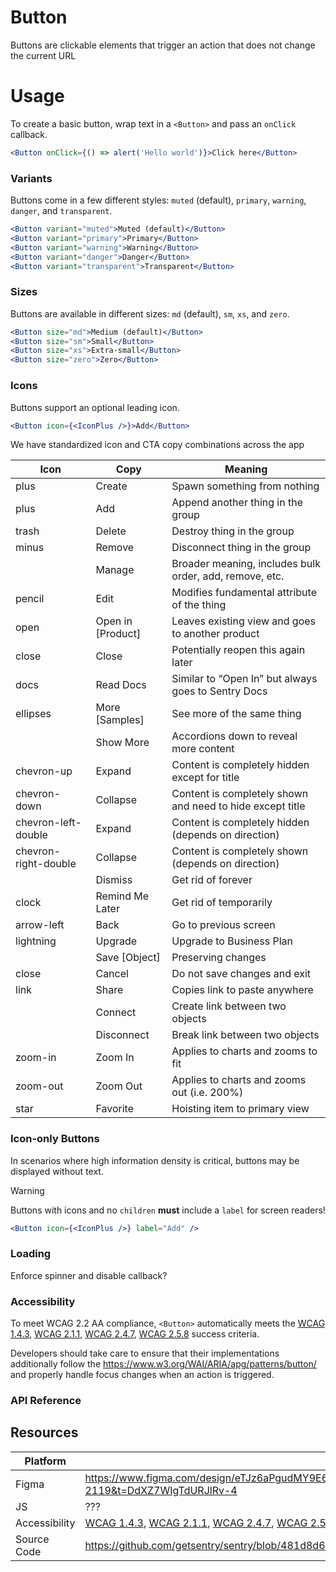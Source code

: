 

# Button

Buttons are clickable elements that trigger an action that does not change the current URL

# Usage

To create a basic button, wrap text in a `<Button>` and pass an `onClick` callback.

```jsx
<Button onClick={() => alert('Hello world')}>Click here</Button>
```

### Variants

Buttons come in a few different styles: `muted` (default), `primary`, `warning`, `danger`, and `transparent`.

```jsx
<Button variant="muted">Muted (default)</Button>
<Button variant="primary">Primary</Button>
<Button variant="warning">Warning</Button>
<Button variant="danger">Danger</Button>
<Button variant="transparent">Transparent</Button>
```

### Sizes

Buttons are available in different sizes: `md` (default), `sm`, `xs`, and `zero`.

```jsx
<Button size="md">Medium (default)</Button>
<Button size="sm">Small</Button>
<Button size="xs">Extra-small</Button>
<Button size="zero">Zero</Button>
```

### Icons

Buttons support an optional leading icon.

```jsx
<Button icon={<IconPlus />}>Add</Button>
```

We have standardized icon and CTA copy combinations across the app

| Icon                 | Copy              | Meaning                                                   |
| -------------------- | ----------------- | --------------------------------------------------------- |
| plus                 | Create            | Spawn something from nothing                              |
| plus                 | Add               | Append another thing in the group                         |
| trash                | Delete            | Destroy thing in the group                                |
| minus                | Remove            | Disconnect thing in the group                             |
|                      | Manage            | Broader meaning, includes bulk order, add, remove, etc.   |
| pencil               | Edit              | Modifies fundamental attribute of the thing               |
| open                 | Open in [Product] | Leaves existing view and goes to another product          |
| close                | Close             | Potentially reopen this again later                       |
| docs                 | Read Docs         | Similar to “Open In” but always goes to Sentry Docs       |
| ellipses             | More [Samples]    | See more of the same thing                                |
|                      | Show More         | Accordions down to reveal more content                    |
| chevron-up           | Expand            | Content is completely hidden except for title             |
| chevron-down         | Collapse          | Content is completely shown and need to hide except title |
| chevron-left-double  | Expand            | Content is completely hidden (depends on direction)       |
| chevron-right-double | Collapse          | Content is completely shown (depends on direction)        |
|                      | Dismiss           | Get rid of forever                                        |
| clock                | Remind Me Later   | Get rid of temporarily                                    |
| arrow-left           | Back              | Go to previous screen                                     |
| lightning            | Upgrade           | Upgrade to Business Plan                                  |
|                      | Save [Object]     | Preserving changes                                        |
| close                | Cancel            | Do not save changes and exit                              |
| link                 | Share             | Copies link to paste anywhere                             |
|                      | Connect           | Create link between two objects                           |
|                      | Disconnect        | Break link between two objects                            |
| zoom-in              | Zoom In           | Applies to charts and zooms to fit                        |
| zoom-out             | Zoom Out          | Applies to charts and zooms out (i.e. 200%)               |
| star                 | Favorite          | Hoisting item to primary view                             |

### Icon-only Buttons

In scenarios where high information density is critical, buttons may be displayed without text.

> [!WARNING]
> Buttons with icons and no `children` **must** include a `label` for screen readers!

```jsx
<Button icon={<IconPlus />} label="Add" />
```

### Loading

Enforce spinner and disable callback?

### Accessibility

To meet WCAG 2.2 AA compliance, `<Button>` automatically meets the [WCAG 1.4.3](https://www.w3.org/TR/WCAG22/#contrast-minimum), [WCAG 2.1.1](https://www.w3.org/TR/WCAG22/#keyboard), [WCAG 2.4.7](https://www.w3.org/TR/WCAG22/#focus-visible), [WCAG 2.5.8](https://www.w3.org/TR/WCAG22/#target-size-minimum) success criteria.

Developers should take care to ensure that their implementations additionally follow the https://www.w3.org/WAI/ARIA/apg/patterns/button/ and properly handle focus changes when an action is triggered.

### API Reference

<APIReference types={types} />

## Resources

| **Platform**  | Link                                                                                                                                                                                                                                                                                                                             |
| ------------- | -------------------------------------------------------------------------------------------------------------------------------------------------------------------------------------------------------------------------------------------------------------------------------------------------------------------------------- |
| Figma         | https://www.figma.com/design/eTJz6aPgudMY9E6mzyZU0B/ChonkUI--App-Components--WIP-?node-id=384-2119&t=DdXZ7WIgTdURJlRv-4                                                                                                                                                                                                          |
| JS            | ???                                                                                                                                                                                                                                                                                                                              |
| Accessibility | [WCAG 1.4.3](https://www.w3.org/TR/WCAG22/#contrast-minimum), [WCAG 2.1.1](https://www.w3.org/TR/WCAG22/#keyboard), [WCAG 2.4.7](https://www.w3.org/TR/WCAG22/#focus-visible), [WCAG 2.5.8](https://www.w3.org/TR/WCAG22/#target-size-minimum) and [WAI-ARIA Button Practices](https://www.w3.org/WAI/ARIA/apg/patterns/button/) |
| Source Code   | https://github.com/getsentry/sentry/blob/481d8d642e9cf549eb46fbaac1d0527395e8b490/static/app/components/core/button/index.tsx#L22                                                                                                                                                                                                |
